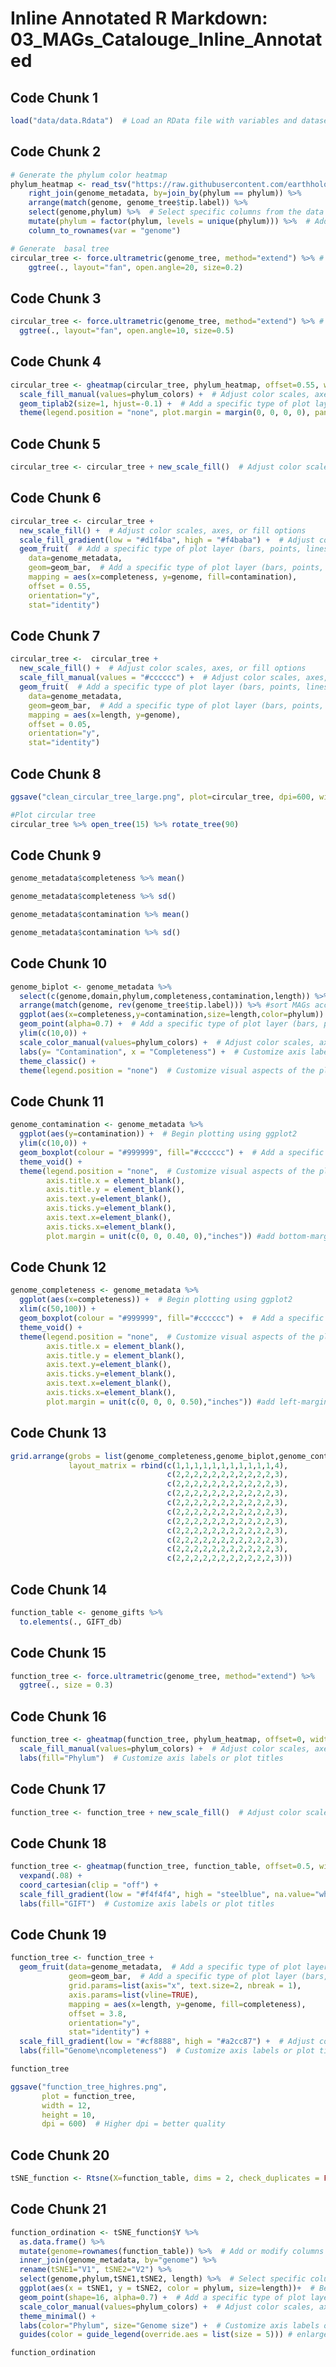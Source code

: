# Inline Annotated R Markdown: 03_MAGs_Catalouge_Inline_Annotated

## Code Chunk 1
```r
load("data/data.Rdata")  # Load an RData file with variables and datasets
```

## Code Chunk 2
```r
# Generate the phylum color heatmap
phylum_heatmap <- read_tsv("https://raw.githubusercontent.com/earthhologenome/EHI_taxonomy_colour/main/ehi_phylum_colors.tsv") %>%
    right_join(genome_metadata, by=join_by(phylum == phylum)) %>%
    arrange(match(genome, genome_tree$tip.label)) %>%
    select(genome,phylum) %>%  # Select specific columns from the data
    mutate(phylum = factor(phylum, levels = unique(phylum))) %>%  # Add or modify columns in the dataset
    column_to_rownames(var = "genome")

# Generate  basal tree
circular_tree <- force.ultrametric(genome_tree, method="extend") %>% # extend to ultrametric for the sake of visualisation
    ggtree(., layout="fan", open.angle=20, size=0.2)
```

## Code Chunk 3
```r
circular_tree <- force.ultrametric(genome_tree, method="extend") %>% # extend to ultrametric for the sake of visualisation
  ggtree(., layout="fan", open.angle=10, size=0.5)
```

## Code Chunk 4
```r
circular_tree <- gheatmap(circular_tree, phylum_heatmap, offset=0.55, width=0.1, colnames=FALSE) +
  scale_fill_manual(values=phylum_colors) +  # Adjust color scales, axes, or fill options
  geom_tiplab2(size=1, hjust=-0.1) +  # Add a specific type of plot layer (bars, points, lines, etc.)
  theme(legend.position = "none", plot.margin = margin(0, 0, 0, 0), panel.margin = margin(0, 0, 0, 0))  # Customize visual aspects of the plot
```

## Code Chunk 5
```r
circular_tree <- circular_tree + new_scale_fill()  # Adjust color scales, axes, or fill options
```

## Code Chunk 6
```r
circular_tree <- circular_tree +
  new_scale_fill() +  # Adjust color scales, axes, or fill options
  scale_fill_gradient(low = "#d1f4ba", high = "#f4baba") +  # Adjust color scales, axes, or fill options
  geom_fruit(  # Add a specific type of plot layer (bars, points, lines, etc.)
    data=genome_metadata,
    geom=geom_bar,  # Add a specific type of plot layer (bars, points, lines, etc.)
    mapping = aes(x=completeness, y=genome, fill=contamination),
    offset = 0.55,
    orientation="y",
    stat="identity")
```

## Code Chunk 7
```r
circular_tree <-  circular_tree +
  new_scale_fill() +  # Adjust color scales, axes, or fill options
  scale_fill_manual(values = "#cccccc") +  # Adjust color scales, axes, or fill options
  geom_fruit(  # Add a specific type of plot layer (bars, points, lines, etc.)
    data=genome_metadata,
    geom=geom_bar,  # Add a specific type of plot layer (bars, points, lines, etc.)
    mapping = aes(x=length, y=genome),
    offset = 0.05,
    orientation="y",
    stat="identity")
```

## Code Chunk 8
```r
ggsave("clean_circular_tree_large.png", plot=circular_tree, dpi=600, width=80, height=80, limitsize = FALSE, units = "cm")

#Plot circular tree
circular_tree %>% open_tree(15) %>% rotate_tree(90)
```

## Code Chunk 9
```r
genome_metadata$completeness %>% mean()

genome_metadata$completeness %>% sd()

genome_metadata$contamination %>% mean()

genome_metadata$contamination %>% sd()
```

## Code Chunk 10
```r
genome_biplot <- genome_metadata %>%
  select(c(genome,domain,phylum,completeness,contamination,length)) %>%  # Select specific columns from the data
  arrange(match(genome, rev(genome_tree$tip.label))) %>% #sort MAGs according to phylogenetic tree
  ggplot(aes(x=completeness,y=contamination,size=length,color=phylum)) +  # Begin plotting using ggplot2
  geom_point(alpha=0.7) +  # Add a specific type of plot layer (bars, points, lines, etc.)
  ylim(c(10,0)) +
  scale_color_manual(values=phylum_colors) +  # Adjust color scales, axes, or fill options
  labs(y= "Contamination", x = "Completeness") +  # Customize axis labels or plot titles
  theme_classic() +
  theme(legend.position = "none")  # Customize visual aspects of the plot
```

## Code Chunk 11
```r
genome_contamination <- genome_metadata %>%
  ggplot(aes(y=contamination)) +  # Begin plotting using ggplot2
  ylim(c(10,0)) +
  geom_boxplot(colour = "#999999", fill="#cccccc") +  # Add a specific type of plot layer (bars, points, lines, etc.)
  theme_void() +
  theme(legend.position = "none",  # Customize visual aspects of the plot
        axis.title.x = element_blank(),
        axis.title.y = element_blank(),
        axis.text.y=element_blank(),
        axis.ticks.y=element_blank(),
        axis.text.x=element_blank(),
        axis.ticks.x=element_blank(),
        plot.margin = unit(c(0, 0, 0.40, 0),"inches")) #add bottom-margin (top, right, bottom, left)
```

## Code Chunk 12
```r
genome_completeness <- genome_metadata %>%
  ggplot(aes(x=completeness)) +  # Begin plotting using ggplot2
  xlim(c(50,100)) +
  geom_boxplot(colour = "#999999", fill="#cccccc") +  # Add a specific type of plot layer (bars, points, lines, etc.)
  theme_void() +
  theme(legend.position = "none",  # Customize visual aspects of the plot
        axis.title.x = element_blank(),
        axis.title.y = element_blank(),
        axis.text.y=element_blank(),
        axis.ticks.y=element_blank(),
        axis.text.x=element_blank(),
        axis.ticks.x=element_blank(),
        plot.margin = unit(c(0, 0, 0, 0.50),"inches")) #add left-margin (top, right, bottom, left)
```

## Code Chunk 13
```r
grid.arrange(grobs = list(genome_completeness,genome_biplot,genome_contamination),
             layout_matrix = rbind(c(1,1,1,1,1,1,1,1,1,1,1,4),
                                   c(2,2,2,2,2,2,2,2,2,2,2,3),
                                   c(2,2,2,2,2,2,2,2,2,2,2,3),
                                   c(2,2,2,2,2,2,2,2,2,2,2,3),
                                   c(2,2,2,2,2,2,2,2,2,2,2,3),
                                   c(2,2,2,2,2,2,2,2,2,2,2,3),
                                   c(2,2,2,2,2,2,2,2,2,2,2,3),
                                   c(2,2,2,2,2,2,2,2,2,2,2,3),
                                   c(2,2,2,2,2,2,2,2,2,2,2,3),
                                   c(2,2,2,2,2,2,2,2,2,2,2,3),
                                   c(2,2,2,2,2,2,2,2,2,2,2,3)))

```

## Code Chunk 14
```r
function_table <- genome_gifts %>%
  to.elements(., GIFT_db)
```

## Code Chunk 15
```r
function_tree <- force.ultrametric(genome_tree, method="extend") %>%
  ggtree(., size = 0.3)
```

## Code Chunk 16
```r
function_tree <- gheatmap(function_tree, phylum_heatmap, offset=0, width=0.1, colnames=FALSE) +
  scale_fill_manual(values=phylum_colors) +  # Adjust color scales, axes, or fill options
  labs(fill="Phylum")  # Customize axis labels or plot titles
```

## Code Chunk 17
```r
function_tree <- function_tree + new_scale_fill()  # Adjust color scales, axes, or fill options
```

## Code Chunk 18
```r
function_tree <- gheatmap(function_tree, function_table, offset=0.5, width=3.5, colnames=FALSE) +
  vexpand(.08) +
  coord_cartesian(clip = "off") +
  scale_fill_gradient(low = "#f4f4f4", high = "steelblue", na.value="white") +  # Adjust color scales, axes, or fill options
  labs(fill="GIFT")  # Customize axis labels or plot titles
```

## Code Chunk 19
```r
function_tree <- function_tree +
  geom_fruit(data=genome_metadata,  # Add a specific type of plot layer (bars, points, lines, etc.)
             geom=geom_bar,  # Add a specific type of plot layer (bars, points, lines, etc.)
             grid.params=list(axis="x", text.size=2, nbreak = 1),
             axis.params=list(vline=TRUE),
             mapping = aes(x=length, y=genome, fill=completeness),
             offset = 3.8,
             orientation="y",
             stat="identity") +
  scale_fill_gradient(low = "#cf8888", high = "#a2cc87") +  # Adjust color scales, axes, or fill options
  labs(fill="Genome\ncompleteness")  # Customize axis labels or plot titles

function_tree

ggsave("function_tree_highres.png", 
       plot = function_tree, 
       width = 12, 
       height = 10, 
       dpi = 600)  # Higher dpi = better quality
```

## Code Chunk 20
```r
tSNE_function <- Rtsne(X=function_table, dims = 2, check_duplicates = FALSE)
```

## Code Chunk 21
```r
function_ordination <- tSNE_function$Y %>%
  as.data.frame() %>%
  mutate(genome=rownames(function_table)) %>%  # Add or modify columns in the dataset
  inner_join(genome_metadata, by="genome") %>%
  rename(tSNE1="V1", tSNE2="V2") %>%
  select(genome,phylum,tSNE1,tSNE2, length) %>%  # Select specific columns from the data
  ggplot(aes(x = tSNE1, y = tSNE2, color = phylum, size=length))+  # Begin plotting using ggplot2
  geom_point(shape=16, alpha=0.7) +  # Add a specific type of plot layer (bars, points, lines, etc.)
  scale_color_manual(values=phylum_colors) +  # Adjust color scales, axes, or fill options
  theme_minimal() +
  labs(color="Phylum", size="Genome size") +  # Customize axis labels or plot titles
  guides(color = guide_legend(override.aes = list(size = 5))) # enlarge Phylum dots in legend

function_ordination
```

